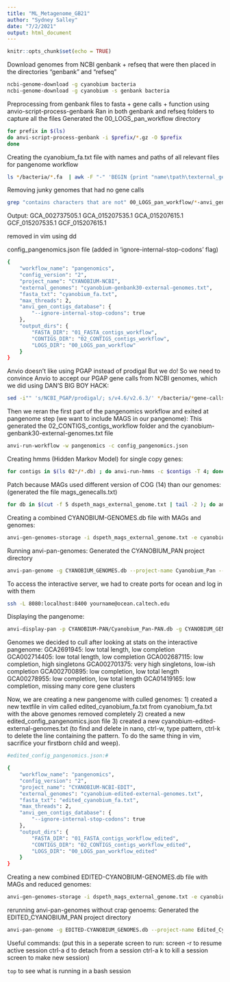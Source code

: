 ```yaml
---
title: "ML_Metagenome_GB21"
author: "Sydney Salley"
date: "7/2/2021"
output: html_document
---
```


```r
knitr::opts_chunk$set(echo = TRUE)
```

Download genomes from NCBI genbank + refseq that were then placed in the directories "genbank" and "refseq"

```bash
ncbi-genome-download -g cyanobium bacteria
ncbi-genome-download -g cyanobium -s genbank bacteria
```

Preprocessing from genbank files to fasta + gene calls + function using anvio-script-process-genbank
Ran in both genbank and refseq folders to capture all the files
Generated the 00_LOGS_pan_workflow directory 
```bash

for prefix in $(ls) 
do anvi-script-process-genbank -i $prefix/*.gz -O $prefix
done
```


Creating the cyanobium_fa.txt file with names and paths of all relevant files for pangenome workflow
```bash
ls */bacteria/*.fa  | awk -F "-" 'BEGIN {print "name\tpath\texternal_gene_calls\tgene_functional_annotation"}{print $1 "\t" $0 "\t" $1 "-external-gene-calls.txt\t" $1 "-external-functions.txt"}' | sed "s,^[a-z/]*/,," > cyanobium_fa.txt
```

Removing junky genomes that had no gene calls
```bash
grep "contains characters that are not" 00_LOGS_pan_workflow/*-anvi_gen_contigs_database.log

```
Output:
GCA_002737505.1
GCA_015207535.1
GCA_015207615.1
GCF_015207535.1
GCF_015207615.1

removed in vim using dd

config_pangenomics.json file (added in 'ignore-internal-stop-codons' flag)
```bash
{
    "workflow_name": "pangenomics",
    "config_version": "2",
    "project_name": "CYANOBIUM-NCBI",
    "external_genomes": "cyanobium-genbank30-external-genomes.txt",
    "fasta_txt": "cyanobium_fa.txt",
    "max_threads": 2,
    "anvi_gen_contigs_database": {
        "--ignore-internal-stop-codons": true
    },
    "output_dirs": {
        "FASTA_DIR": "01_FASTA_contigs_workflow",
        "CONTIGS_DIR": "02_CONTIGS_contigs_workflow",
        "LOGS_DIR": "00_LOGS_pan_workflow"
    }
}

```


Anvio doesn't like using PGAP instead of prodigal 
But we do!
So we need to convince Anvio to accept our PGAP gene calls from NCBI genomes, which we did using DAN'S BIG BOY HACK:

```bash
sed -i"" 's/NCBI_PGAP/prodigal/; s/v4.6/v2.6.3/' */bacteria/*gene-calls.txt
```
Then we reran the first part of the pangenomics workflow and exited at pangenome step (we want to include MAGS in our pangenome):
This generated the 02_CONTIGS_contigs_workflow folder and the cyanobium-genbank30-external-genomes.txt file
```bash
anvi-run-workflow -w pangenomics -c config_pangenomics.json
```

Creating hmms (Hidden Markov Model) for single copy genes:
```bash
for contigs in $(ls 02*/*.db) ; do anvi-run-hmms -c $contigs -T 4; done 
```

Patch because MAGs used different version of COG (14) than our genomes:
(generated the file mags_genecalls.txt)
```bash
for db in $(cut -f 5 dspeth_mags_external_genome.txt | tail -2 ); do anvi-run-ncbi-cogs -c $db -T 4; done
```

Creating a combined CYANOBIUM-GENOMES.db file with MAGs and genomes:
```bash
anvi-gen-genomes-storage -i dspeth_mags_external_genome.txt -e cyanobium-genbank30-external-genomes.txt -o CYANOBIUM_GENOMES.db

```

Running anvi-pan-genomes:
Generated the CYANOBIUM_PAN project directory
```bash
anvi-pan-genome -g CYANOBIUM_GENOMES.db --project-name Cyanobium_Pan --output-dir “cyanobium_pan” --num-threads 4 --minbit 0.5 --mcl-inflation 6 --use-ncbi-blast
```

To access the interactive server, we had to create ports for ocean and log in with them
```bash
ssh -L 8080:localhost:8400 yourname@ocean.caltech.edu
```
Displaying the pangenome:

```bash
anvi-display-pan -p CYANOBIUM-PAN/Cyanobium_Pan-PAN.db -g CYANOBIUM_GENOMES.db
```

Genomes we decided to cull after looking at stats on the interactive pangenome:
GCA2691945: low total length, low completion
GCA002714405: low total length, low completion
GCA002687115: low completion, high singletons
GCA002701375: very high singletons, low-ish completion
GCA002700895: low completion, low total length
GCA00278955: low completion, low total length
GCA01419165: low completion, missing many core gene clusters


Now, we are creating a new pangenome with culled genomes:
1) created a new textfile in vim called edited_cyanobium_fa.txt from cyanobium_fa.txt with the above genomes removed completely 
2) created a new edited_config_pangenomics.json file 
3) created a new cyanobium-edited-external-genomes.txt
(to find and delete in nano, ctrl-w, type pattern, ctrl-k to delete the line containing the pattern. To do the same thing in vim, sacrifice your firstborn child and weep). 
```bash
#edited_config_pangenomics.json:#

{
    "workflow_name": "pangenomics",
    "config_version": "2",
    "project_name": "CYANOBIUM-NCBI-EDIT",
    "external_genomes": "cyanobium-edited-external-genomes.txt",
    "fasta_txt": "edited_cyanobium_fa.txt",
    "max_threads": 2,
    "anvi_gen_contigs_database": {
        "--ignore-internal-stop-codons": true
    },
    "output_dirs": {
        "FASTA_DIR": "01_FASTA_contigs_workflow_edited",
        "CONTIGS_DIR": "02_CONTIGS_contigs_workflow_edited",
        "LOGS_DIR": "00_LOGS_pan_workflow_edited"
    }
}


```


Creating a new combined EDITED-CYANOBIUM-GENOMES.db file with MAGs and reduced genomes:
```bash
anvi-gen-genomes-storage -i dspeth_mags_external_genome.txt -e cyanobium-edited-external-genomes.txt -o EDITED-CYANOBIUM_GENOMES.db

```

rerunning anvi-pan-genomes without crap genoems:
Generated the EDITED_CYANOBIUM_PAN project directory
```bash
anvi-pan-genome -g EDITED-CYANOBIUM_GENOMES.db --project-name Edited_Cyanobium_Pan --output-dir “edited_cyanobium_pan” --num-threads 4 --minbit 0.5 --mcl-inflation 6 --use-ncbi-blast
```
Useful commands: 
(put this in a seperate screen to run:
screen -r to resume active session
ctrl-a d to detach from a session
ctrl-a k to kill a session
screen to make new session)

`top` to see what is running in a bash session 
